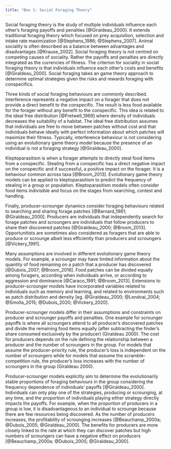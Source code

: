 ```yaml
---
title: "Box 1: Social Foraging Theory"
---
```


Social foraging theory is the study of multiple individuals influence each other's foraging payoffs and penalties [@Giraldeau_2000]. It extends traditional foraging theory  which focused on prey acquisition, selection and intake rate maximization [@Stephens_1986; @Stephens_2007]. Animal sociality is often described as a balance between advantages and disadvantages [@Krause_2002]. Social foraging theory is not centred on competing causes of sociality. Rather the payoffs and penalties are directly integrated as the currencies of fitness. The criterion for sociality in social foraging theory is that individuals influence each other's costs and benefits [@Giraldeau_2000]. Social foraging takes an game theory approach to determine optimal strategies given the risks and rewards foraging with conspecifics. 

Three kinds of social foraging behaviours are commonly described. Interference represents a negative impact on a forager that does not provide a direct benefit to the conspecific. The result is less food available for the forager without any benefit to the conspecific. This idea is related to the ideal free distribution [@Fretwell_1969] where density of individuals decreases the suitability of a  habitat. The ideal free distribution assumes that individuals are free to move between patches without cost and that individuals behave ideally with perfect information about which patches will maximize their fitness. Typically, interference behaviour is not considering using an evolutionary game theory model because the presence of an individual is not a foraging strategy [@Giraldeau_2000]. 

Kleptoparasitism is when a forager attempts to directly steal food items from a conspecific. Stealing from a conspecific has a direct negative impact on the conspecific and if successful, a positive impact on the forager. It is a behaviour common across taxa [@Broom_2013]. Evolutionary game theory models can be applied to kleptoparasitism to predict the frequency of stealing in a group or population. Kleptoparasitism models often consider food items indivisible and focus on the stages from searching, contest and handling. 

Finally, producer-scrounger dynamics consider foraging behaviours related to searching and sharing forage patches [@Barnard_1981; @Giraldeau_2000]. Producers are individuals that independently search for forage patches and scroungers are individuals that follow producers to share their discovered patches [@Giraldeau_2000; @Broom_2013]. Opportunitists are sometimes also considered as foragers that are able to produce or scrounge albeit less efficiently than producers and scroungers [@Vickery_1991]. 

Many assumptions are involved in different evolutionary game theory models. For example, a scrounger may have limited information about the quantity of food remaining on a patch that a producer has discovered [@Dubois_2007; @Broom_2016]. Food patches can be divided equally among foragers, according when individuals arrive, or according to aggression and dominance [@Caraco_1991; @Broom_2013]. Extensions to producer-scrounger models have incorporated variables related to individuals such as memory and learning, and related to environments such as patch distribution and density [eg. @Giraldeau_2000; @Lendvai_2004; @Smolla_2015; @Dubois_2020; @Vickery_2020]. 

Producer-scrounger models differ in their assumptions and constraints on producer and scrounger payoffs and penalties. One example for scrounger payoffs is where all scroungers attend to all producer's discovered patches and divide the remaining food items equally (after subtracting the finder's share consumed exclusively by the producer) (Giraldeau 2000). The cost for producers depends on the rule defining the relationship between a producer and the number of scroungers in the group. For models that assume the producer-priority rule, the producer's loss is independent on the number of scroungers while for models that assume the scramble-competition rule, the producer's loss increases with the number of scroungers in the group (Giraldeau 2000).

Producer-scrounger models explicitly aim to determine the evolutionarily stable proportions of foraging behaviours in the group considering the frequency dependence of individuals' payoffs [@Giraldeau_2000]. Individuals can only play one of the strategies, producing or scrounging, at any time, and the proportion of individuals playing either strategy directly impacts the payoffs. For example, when the proportion of producers in a group is low, it is disadvantageous to an individual to scrounge because there are few resources being discovered. As the number of producers increases, the profitability of scrounging increases [@Beauchamp_2000a; @Dubois_2005; @Giraldeau_2000]. The benefits for producers are more closely linked to the rate at which they can discover patches but high numbers of scroungers can have a negative effect on producers [@Beauchamp_2000a; @Dubois_2005; @Giraldeau_2000].

